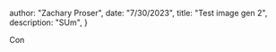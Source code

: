 



  author: "Zachary Proser",
  date: "7/30/2023",
  title: "Test image gen 2",
  description: "SUm", 
 }

  
 Con        
  

